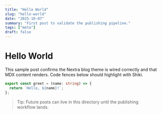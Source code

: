 ```yaml
---
title: "Hello World"
slug: "hello-world"
date: "2025-10-07"
summary: "First post to validate the publishing pipeline."
tags: ["meta"]
draft: false
---
```


# Hello World

This sample post confirms the Nextra blog theme is wired correctly and that MDX content renders. Code fences below should highlight with Shiki.

```ts
export const greet = (name: string) => {
  return `Hello, ${name}!`;
};
```

> Tip: Future posts can live in this directory until the publishing workflow lands.
